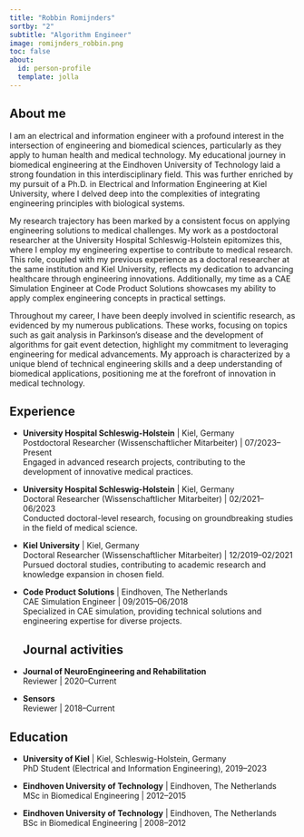 ```yaml
---
title: "Robbin Romijnders"
sortby: "2"
subtitle: "Algorithm Engineer"
image: romijnders_robbin.png
toc: false
about:
  id: person-profile
  template: jolla
---
```



:::{#person-profile}
:::

## About me

I am an electrical and information engineer with a profound interest in the intersection of engineering and biomedical sciences, particularly as they apply to human health and medical technology. My educational journey in biomedical engineering at the Eindhoven University of Technology laid a strong foundation in this interdisciplinary field. This was further enriched by my pursuit of a Ph.D. in Electrical and Information Engineering at Kiel University, where I delved deep into the complexities of integrating engineering principles with biological systems.

My research trajectory has been marked by a consistent focus on applying engineering solutions to medical challenges. My work as a postdoctoral researcher at the University Hospital Schleswig-Holstein epitomizes this, where I employ my engineering expertise to contribute to medical research. This role, coupled with my previous experience as a doctoral researcher at the same institution and Kiel University, reflects my dedication to advancing healthcare through engineering innovations. Additionally, my time as a CAE Simulation Engineer at Code Product Solutions showcases my ability to apply complex engineering concepts in practical settings.

Throughout my career, I have been deeply involved in scientific research, as evidenced by my numerous publications. These works, focusing on topics such as gait analysis in Parkinson's disease and the development of algorithms for gait event detection, highlight my commitment to leveraging engineering for medical advancements. My approach is characterized by a unique blend of technical engineering skills and a deep understanding of biomedical applications, positioning me at the forefront of innovation in medical technology.

## Experience

- **University Hospital Schleswig-Holstein** | Kiel, Germany<br />
  Postdoctoral Researcher (Wissenschaftlicher Mitarbeiter) | 07/2023–Present<br />
  Engaged in advanced research projects, contributing to the development of innovative medical practices.

- **University Hospital Schleswig-Holstein** | Kiel, Germany<br />
  Doctoral Researcher (Wissenschaftlicher Mitarbeiter) | 02/2021–06/2023<br />
  Conducted doctoral-level research, focusing on groundbreaking studies in the field of medical science.

- **Kiel University** | Kiel, Germany<br />
  Doctoral Researcher (Wissenschaftlicher Mitarbeiter) | 12/2019–02/2021<br />
  Pursued doctoral studies, contributing to academic research and knowledge expansion in chosen field.

- **Code Product Solutions** | Eindhoven, The Netherlands<br />
  CAE Simulation Engineer | 09/2015–06/2018<br />
  Specialized in CAE simulation, providing technical solutions and engineering expertise for diverse projects.

  ## Journal activities


- **Journal of NeuroEngineering and Rehabilitation** <a href="https://jneuroengrehab.biomedcentral.com/" target="_blank" rel="noopener noreferrer"><i class="bi bi-box-arrow-up-right ms-1"></i></a><br />
  Reviewer | 2020–Current
- **Sensors** <a href="https://www.mdpi.com/journal/sensors" target="_blank" rel="noopener noreferrer"><i class="bi bi-box-arrow-up-right ms-1"></i></a><br />
  Reviewer | 2018–Current

## Education

- **University of Kiel** | Kiel, Schleswig-Holstein, Germany<br />
  PhD Student (Electrical and Information Engineering), 2019–2023

- **Eindhoven University of Technology** | Eindhoven, The Netherlands<br />
  MSc in Biomedical Engineering | 2012–2015

- **Eindhoven University of Technology** | Eindhoven, The Netherlands<br />
  BSc in Biomedical Engineering | 2008–2012